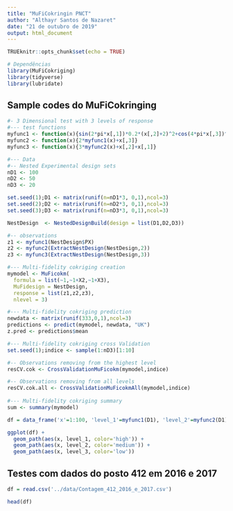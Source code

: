 ```yaml
---
title: "MuFiCokringin PNCT"
author: "Althayr Santos de Nazaret"
date: "21 de outubro de 2019"
output: html_document
---
```


```r
TRUEknitr::opts_chunk$set(echo = TRUE)
```

```r
# Dependências
library(MuFiCokriging)
library(tidyverse)
library(lubridate)
```

## Sample codes do MuFiCokringing

```r

#- 3 Dimensional test with 3 levels of response
#--- test functions
myfunc1 <- function(x){sin(2*pi*x[,1])*0.2*(x[,2]+2)^2+cos(4*pi*x[,3])^2}
myfunc2 <- function(x){2*myfunc1(x)+x[,3]}
myfunc3 <- function(x){3*myfunc2(x)+x[,2]+x[,1]}

#--- Data
#-- Nested Experimental design sets
nD1 <- 100
nD2 <- 50
nD3 <- 20

set.seed(1);D1 <- matrix(runif(n=nD1*3, 0,1),ncol=3)
set.seed(2);D2 <- matrix(runif(n=nD2*3, 0,1),ncol=3)
set.seed(3);D3 <- matrix(runif(n=nD3*3, 0,1),ncol=3)

NestDesign  <- NestedDesignBuild(design = list(D1,D2,D3))

#-- observations
z1 <- myfunc1(NestDesign$PX)
z2 <- myfunc2(ExtractNestDesign(NestDesign,2))
z3 <- myfunc3(ExtractNestDesign(NestDesign,3))

#--- Multi-fidelity cokriging creation
mymodel <- MuFicokm(
  formula = list(~1,~1+X2,~1+X3),
  MuFidesign = NestDesign,
  response = list(z1,z2,z3),
  nlevel = 3)

#--- Multi-fidelity cokriging prediction
newdata <- matrix(runif(333,0,1),ncol=3)
predictions <- predict(mymodel, newdata, "UK")
z.pred <- predictions$mean

#--- Multi-fidelity cokriging cross Validation
set.seed(1);indice <- sample(1:nD3)[1:10]

#-- Observations removing from the highest level
resCV.cok <- CrossValidationMuFicokm(mymodel,indice)

#-- Observations removing from all levels
resCV.cok.all <- CrossValidationMuFicokmAll(mymodel,indice)
  
#--- Multi-fidelity cokriging summary
sum <- summary(mymodel)
```

```r
df = data_frame('x'=1:100, 'level_1'=myfunc1(D1), 'level_2'=myfunc2(D1),  'level_3'=myfunc3(D1))

ggplot(df) +
  geom_path(aes(x, level_1, color='high')) +
  geom_path(aes(x, level_2, color='medium')) +
  geom_path(aes(x, level_3, color='low'))
```


## Testes com dados do posto 412 em 2016 e 2017

```r
df = read.csv('../data/Contagem_412_2016_e_2017.csv')
```

```r
head(df)
```

```r

```

